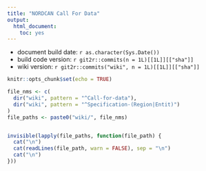 ---
title: "NORDCAN Call For Data"
output: 
  html_document: 
    toc: yes
---

- document build date: `r as.character(Sys.Date())`
- build code version: `r git2r::commits(n = 1L)[[1L]][["sha"]]`
- wiki version: `r git2r::commits("wiki", n = 1L)[[1L]][["sha"]]`

```{r setup, include=FALSE}
knitr::opts_chunk$set(echo = TRUE)
```


```{r, echo = FALSE, results = "asis", warning = FALSE, message = FALSE}
file_nms <- c(
  dir("wiki", pattern = "^Call-for-data"),
  dir("wiki", pattern = "^Specification-(Region|Entit)")
)
file_paths <- paste0("wiki/", file_nms)


invisible(lapply(file_paths, function(file_path) {
  cat("\n")
  cat(readLines(file_path, warn = FALSE), sep = "\n")
  cat("\n")
}))
```

